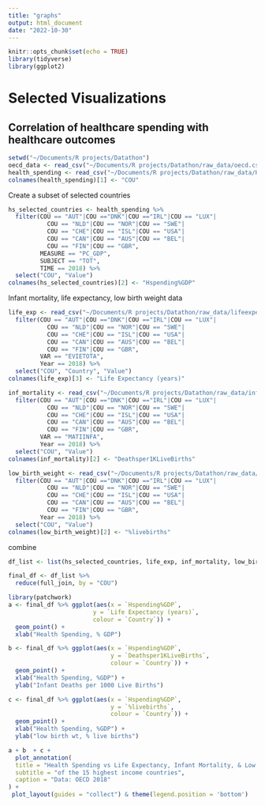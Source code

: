 ```yaml
---
title: "graphs"
output: html_document
date: "2022-10-30"
---
```


```r
knitr::opts_chunk$set(echo = TRUE)
library(tidyverse)
library(ggplot2)
```

# Selected Visualizations

## Correlation of healthcare spending  with healthcare outcomes


```r
setwd("~/Documents/R projects/Datathon")
oecd_data <- read_csv("~/Documents/R projects/Datathon/raw_data/oecd.csv")
health_spending <- read_csv("~/Documents/R projects/Datathon/raw_data/HealthSpending.csv")
colnames(health_spending)[1] <- "COU"
```

Create a subset of selected countries 

```r
hs_selected_countries <- health_spending %>% 
  filter(COU == "AUT"|COU =="DNK"|COU =="IRL"|COU == "LUX"|
           COU == "NLD"|COU == "NOR"|COU == "SWE"|
           COU == "CHE"|COU == "ISL"|COU == "USA"|
           COU == "CAN"|COU == "AUS"|COU == "BEL"|
           COU == "FIN"|COU == "GBR",
         MEASURE == "PC_GDP",
         SUBJECT == "TOT",
         TIME == 2018) %>% 
  select("COU", "Value")
colnames(hs_selected_countries)[2] <- "Hspending%GDP"

```

Infant mortality, life expectancy, low birth weight data 

```r
life_exp <- read_csv("~/Documents/R projects/Datathon/raw_data/lifeexpectancy.csv") %>% 
  filter(COU == "AUT"|COU =="DNK"|COU =="IRL"|COU == "LUX"|
           COU == "NLD"|COU == "NOR"|COU == "SWE"|
           COU == "CHE"|COU == "ISL"|COU == "USA"|
           COU == "CAN"|COU == "AUS"|COU == "BEL"|
           COU == "FIN"|COU == "GBR",
         VAR == "EVIETOTA",
         Year == 2018) %>% 
  select("COU", "Country", "Value")
colnames(life_exp)[3] <- "Life Expectancy (years)"

inf_mortality <- read_csv("~/Documents/R projects/Datathon/raw_data/infantmortality.csv") %>% 
  filter(COU == "AUT"|COU =="DNK"|COU =="IRL"|COU == "LUX"|
           COU == "NLD"|COU == "NOR"|COU == "SWE"|
           COU == "CHE"|COU == "ISL"|COU == "USA"|
           COU == "CAN"|COU == "AUS"|COU == "BEL"|
           COU == "FIN"|COU == "GBR",
         VAR == "MATIINFA",
         Year == 2018) %>% 
  select("COU", "Value")
colnames(inf_mortality)[2] <- "Deathsper1KLiveBirths"

low_birth_weight <- read_csv("~/Documents/R projects/Datathon/raw_data/lowbirthweight.csv") %>% 
  filter(COU == "AUT"|COU =="DNK"|COU =="IRL"|COU == "LUX"|
           COU == "NLD"|COU == "NOR"|COU == "SWE"|
           COU == "CHE"|COU == "ISL"|COU == "USA"|
           COU == "CAN"|COU == "AUS"|COU == "BEL"|
           COU == "FIN"|COU == "GBR", 
         Year == 2018) %>% 
  select("COU", "Value")
colnames(low_birth_weight)[2] <- "%livebirths"  
```

combine

```r
df_list <- list(hs_selected_countries, life_exp, inf_mortality, low_birth_weight)

final_df <- df_list %>% 
  reduce(full_join, by = "COU")
```


```r
library(patchwork)
a <- final_df %>% ggplot(aes(x = `Hspending%GDP`,
                        y = `Life Expectancy (years)`,
                        colour = `Country`)) +
  geom_point() +
  xlab("Health Spending, % GDP") 

b <- final_df %>% ggplot(aes(x = `Hspending%GDP`,
                             y = `Deathsper1KLiveBirths`,
                             colour = `Country`)) +
  geom_point() +
  xlab("Health Spending, %GDP") +
  ylab("Infant Deaths per 1000 Live Births") 

c <- final_df %>% ggplot(aes(x = `Hspending%GDP`,
                             y = `%livebirths`,
                             colour = `Country`)) +
  geom_point() +
  xlab("Health Spending, %GDP") +
  ylab("low birth wt, % live births") 

a + b  + c +
  plot_annotation(
  title = "Health Spending vs Life Expectancy, Infant Mortality, & Low Birth Weight Rate",
  subtitle = "of the 15 highest income countries",
  caption = "Data: OECD 2018"
) + 
 plot_layout(guides = "collect") & theme(legend.position = 'bottom')
```
